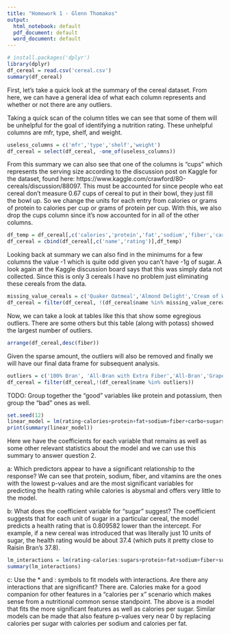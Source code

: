 ---
title: "Homework 1 - Glenn Thomakos"
output:
  html_notebook: default
  pdf_document: default
  word_document: default
---

```{r}
# install.packages('dplyr')
library(dplyr)
df_cereal = read.csv('cereal.csv')
summary(df_cereal)
```

First, let's take a quick look at the summary of the cereal dataset. From here, we can have a general idea of what each column represents and whether or not there are any outliers. 

Taking a quick scan of the column titles we can see that some of them will be unhelpful for the goal of identifying a nutrition rating. These unhelpful columns are mfr, type, shelf, and weight.

```{r}
useless_columns = c('mfr','type','shelf','weight')
df_cereal = select(df_cereal, -one_of(useless_columns))
```

From this summary we can also see that one of the columns is "cups" which represents the serving size according to the discussion post on Kaggle for the dataset, found here: https://www.kaggle.com/crawford/80-cereals/discussion/88097. This must be accounted for since people who eat cereal don't measure 0.67 cups of cereal to put in their bowl, they just fill the bowl up. So we change the units for each entry from calories or grams of protein to calories per cup or grams of protein per cup. With this, we also drop the cups column since it's now accounted for in all of the other columns.

```{r}
df_temp = df_cereal[,c('calories','protein','fat','sodium','fiber','carbo','sugars','potass','vitamins')]/df_cereal$cups
df_cereal = cbind(df_cereal[,c('name','rating')],df_temp)
```

Looking back at summary we can also find in the minimums for a few columns the value -1 which is quite odd given you can't have -1g of sugar. A look again at the Kaggle discussion board says that this was simply data not collected. Since this is only 3 cereals I have no problem just eliminating these cereals from the data.

```{r}
missing_value_cereals = c('Quaker Oatmeal','Almond Delight','Cream of Wheat (Quick)')
df_cereal = filter(df_cereal, !(df_cereal$name %in% missing_value_cereals))
```

Now, we can take a look at tables like this that show some egregious outliers. There are some others but this table (along with potass) showed the largest number of outliers. 

```{r}
arrange(df_cereal,desc(fiber))
```

Given the sparse amount, the outliers will also be removed and finally we will have our final data frame for subsequent analysis. 

```{r}
outliers = c('100% Bran', 'All-Bran with Extra Fiber','All-Bran','Grape-Nuts','Great Grains Pecan')
df_cereal = filter(df_cereal,!(df_cereal$name %in% outliers))
```

TODO:
Group together the "good" variables like protein and potassium, then group the "bad" ones as well.

```{r}
set.seed(12)
linear_model = lm(rating~calories+protein+fat+sodium+fiber+carbo+sugars+potass+vitamins, data=df_cereal)
print(summary(linear_model))
```
Here we have the coefficients for each variable that remains as well as some other relevant statistics about the model and we can use this summary to answer question 2.

a: Which predictors appear to have a significant relationship to the response?
We can see that protein, sodium, fiber, and vitamins are the ones with the lowest p-values and are the most significant variables for predicting the health rating while calories is abysmal and offers very little to the model.

b: What does the coefficient variable for "sugar" suggest?
The coefficient suggests that for each unit of sugar in a particular cereal, the model predicts a health rating that is 0.809582 lower than the intercept. For example, if a new cereal was introduced that was literally just 10 units of sugar, the health rating would be about 37.4 (which puts it pretty close to Raisin Bran's 37.8).

```{r}
lm_interactions = lm(rating~calories:sugars+protein+fat+sodium+fiber+sugars+vitamins,data=df_cereal)
summary(lm_interactions)
```
c: Use the * and : symbols to fit models with interactions. Are there any interactions that are significant?
There are. Calories make for a good companion for other features in a "calories per x" scenario which makes sense from a nutritional common sense standpoint. The above is a model that fits the more significant features as well as calories per sugar. Similar models can be made that also feature p-values very near 0 by replacing calories per sugar with calories per sodium and calories per fat.
